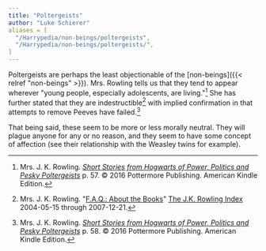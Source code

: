 ```yaml
---
title: "Poltergeists"
author: "Luke Schierer"
aliases = [
  "/Harrypedia/non-beings/poltergeists",
  "/Harrypedia/non-beings/poltergeists/",
]
---
```


Poltergeists are perhaps the least objectionable of the 
[non-beings]({{< relref "non-beings" >}}).  Mrs. Rowling tells us that they
tend to appear wherever "young people, especially adolescents, are
living."[^211022-1]  She has further stated that they are
indestructible[^211022-2] with implied confirmation in that attempts to remove
Peeves have failed.[^211022-3]

That being said, these seem to be more or less morally neutral.  They will
plague anyone for any or no reason, and they seem to have some concept of
affection (see their relationship with the Weasley twins for example).  

[^211022-2]: Mrs. J. K. Rowling.
    "[F.A.Q.: About the Books](https://www.rowlingindex.org/work/faq1web/)"
    [The J.K. Rowling Index](https://www.rowlingindex.org) 2004-05-15 through
    2007-12-21. 

[^211022-3]: Mrs. J. K. Rowling.
    _[Short Stories from Hogwarts of Power, Politics and Pesky
    Poltergeists](https://www.goodreads.com/book/show/31538614-short-stories-from-hogwarts-of-power-politics-and-pesky-poltergeists)_
    p. 58. © 2016 Pottermore Publishing. American Kindle Edition. 

[^211022-1]: Mrs. J. K. Rowling.
    _[Short Stories from Hogwarts of Power, Politics and Pesky
    Poltergeists](https://www.goodreads.com/book/show/31538614-short-stories-from-hogwarts-of-power-politics-and-pesky-poltergeists)_
    p. 57. © 2016 Pottermore Publishing. American Kindle Edition. 

